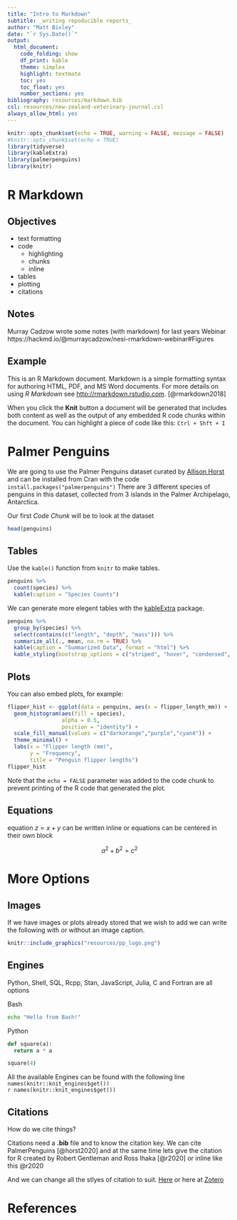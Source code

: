 ```yaml
---
title: "Intro to Markdown"
subtitle: _writing repoducible reports_
author: "Matt Bixley"
date: "`r Sys.Date()`"
output:
  html_document:
    code_folding: show
    df_print: kable
    theme: simplex
    highlight: textmate
    toc: yes
    toc_float: yes
    number_sections: yes
bibliography: resources/markdown.bib
csl: resources/new-zealand-veterinary-journal.csl
always_allow_html: yes
---
```


```r
knitr::opts_chunk$set(echo = TRUE, warning = FALSE, message = FALSE)
#knitr::opts_chunk$set(echo = TRUE)
library(tidyverse)
library(kableExtra)
library(palmerpenguins)
library(knitr)
```

# R Markdown

## Objectives

- text formatting
- code
  * highlighting
  * chunks
  * inline
- tables
- plotting
- citations

## Notes
Murray Cadzow wrote some notes (with markdown) for last years Webinar https://hackmd.io/@murraycadzow/nesi-rmarkdown-webinar#Figures

## Example

This is an R Markdown document. Markdown is a simple formatting syntax for authoring HTML, PDF, and MS Word documents. For more details on using _R Markdown_ see <http://rmarkdown.rstudio.com>. [@rmarkdown2018]

When you click the **Knit** button a document will be generated that includes both content as well as the output of any embedded R code chunks within the document. You can highlight a piece of code like this: `Ctrl + Shft + I` 

# Palmer Penguins

We are going to use the Palmer Penguins dataset curated by [Allison Horst](https://github.com/allisonhorst/palmerpenguins) and can be installed from Cran with the code `install.packages("palmerpenguins")` There are 3 different species of penguins in this dataset, collected from 3 islands in the Palmer Archipelago, Antarctica.

Our first *Code Chunk* will be to look at the dataset 

```r
head(penguins)
```

## Tables  

Use the `kable()` function from `knitr` to make tables.
```r
penguins %>% 
  count(species) %>% 
  kable(caption = "Species Counts")
```
We can generate more elegent tables with the [kableExtra](https://haozhu233.github.io/kableExtra/awesome_table_in_html.html#overview) package.
```r
penguins %>% 
  group_by(species) %>% 
  select(contains(c("length", "depth", "mass"))) %>% 
  summarize_all(., mean, na.rm = TRUE) %>%
  kable(caption = "Summarized Data", format = "html") %>% 
  kable_styling(bootstrap_options = c("striped", "hover", "condensed", "responsive"), full_width = F, position = "left")
```


## Plots

You can also embed plots, for example:

```r
flipper_hist <- ggplot(data = penguins, aes(x = flipper_length_mm)) +
  geom_histogram(aes(fill = species), 
                 alpha = 0.5, 
                 position = "identity") +
  scale_fill_manual(values = c("darkorange","purple","cyan4")) +
  theme_minimal() +
  labs(x = "Flipper length (mm)",
       y = "Frequency",
       title = "Penguin flipper lengths")
flipper_hist
```

Note that the `echo = FALSE` parameter was added to the code chunk to prevent printing of the R code that generated the plot.

## Equations  

equation $z = x + y$ can be written inline or equations can be centered in their own block

$$a^2 + b^2 = c^2$$

# More Options

## Images  

If we have images or plots already stored that we wish to add we can write the following with or without an image caption.

```r
knitr::include_graphics("resources/pp_logo.png")
```

## Engines

Python, Shell, SQL, Rcpp, Stan, JavaScript, Julia, C and Fortran are all options

Bash
```bash
echo "Hello from Bash!"
```
  
Python
```python
def square(a):
  return a * a

square(4)  
```

All the available Engines can be found with the following line `names(knitr::knit_engines$get())`  
`r names(knitr::knit_engines$get())`

## Citations
How do we cite things?

Citations need a **.bib** file and to know the citation key. We can cite PalmerPenguins [@horst2020] and at the same time lets give the citation for R created by Robert Gentleman and Ross Ihaka [@r2020] or inline like this @r2020

And we can change all the stlyes of citation to suit. [Here](https://citationstyles.org/) or here at [Zotero](https://www.zotero.org/styles) 

# References